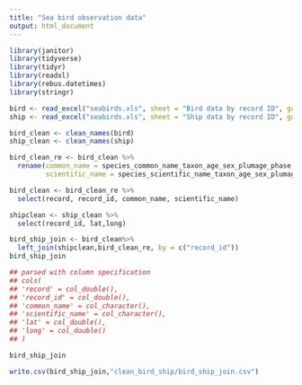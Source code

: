 ```yaml
---
title: "Sea bird observation data"
output: html_document
---
```


```r
library(janitor)
library(tidyverse)
library(tidyr)
library(readxl)
library(rebus.datetimes)
library(stringr)
```


```r
bird <- read_excel("seabirds.xls", sheet = "Bird data by record ID", guess_max = 49019)
ship <- read_excel("seabirds.xls", sheet = "Ship data by record ID", guess_max = 12310)
```

```r
bird_clean <- clean_names(bird)
ship_clean <- clean_names(ship)
```

```r
bird_clean_re <- bird_clean %>%
  rename(common_name = species_common_name_taxon_age_sex_plumage_phase,
         scientific_name = species_scientific_name_taxon_age_sex_plumage_phase)

```



```r
bird_clean <- bird_clean_re %>%
  select(record, record_id, common_name, scientific_name) 

```

```r
shipclean <- ship_clean %>%
  select(record_id, lat,long)
```

```r
bird_ship_join <- bird_clean%>%
  left_join(shipclean,bird_clean_re, by = c("record_id"))
bird_ship_join
```

```r
## parsed with column specification
## cols(
## 'record' = col_double(),
## 'record_id' = col_double(),
## 'common_name' = col_character(),
## 'scientific_name' = col_character(),
## 'lat' = col_double(),
## 'long' = col_double()
## )

```

```r
bird_ship_join
```

```r
write.csv(bird_ship_join,"clean_bird_ship/bird_ship_join.csv")
```




